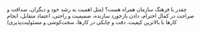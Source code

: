 چقدر با فرهنگ سازمان همراه هست؟ (مثل اهمیت به رشد خود و دیگران، صداقت و صراحت در کمال احترام، دادن بازخورد سازنده، صمیمیت و راحتی، اعتماد متقابل، انجام کارها با بالاترین کیفیت، دقت و چابکی در کارها، سخت‌کوشی و مسئولیت‌پذیری)